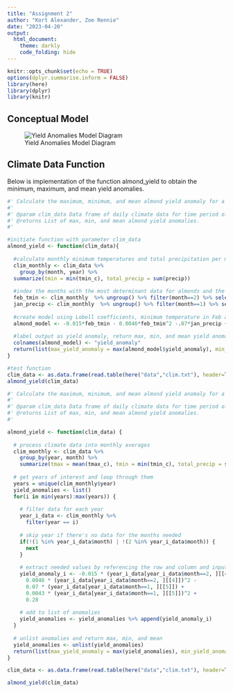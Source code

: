 ```yaml
---
title: "Assignment 2"
author: "Kort Alexander, Zoe Rennie"
date: "2023-04-20"
output: 
  html_document:
    theme: darkly
    code_folding: hide
---
```


```r
knitr::opts_chunk$set(echo = TRUE)
options(dplyr.summarise.inform = FALSE)
library(here)
library(dplyr)
library(knitr)
```

## Conceptual Model

![Yield Anomalies Model Diagram](almond_function_diagram.png)

## Climate Data Function

Below is implementation of the function almond_yield to obtain the minimum, maximum, and mean yield anomalies.

```r
#' Calculate the maximum, minimum, and mean almond yield anomaly for a given time series.
#' 
#' @param clim_data Data frame of daily climate data for time period of interest. Columns: day, month, year, wy, tmax_c, tmin_c, precip.
#' @returns List of max, min, and mean almond yield anomalies.
#'

#initiate function with parameter clim_data
almond_yield <- function(clim_data){
  
  #calculate monthly minimum temperatures and total precipitation per month
  clim_monthly <- clim_data %>%
    group_by(month, year) %>%
  summarize(tmin = min(tmin_c), total_precip = sum(precip))
  
  #index the months with the most determinant data for almonds and the respective data (precipitation in January and min. temperature in February)
  feb_tmin <- clim_monthly  %>% ungroup() %>% filter(month==2) %>% select(tmin)
  jan_precip <- clim_monthly  %>% ungroup() %>% filter(month==1) %>% select(total_precip)
  
  #create model using Lobell coefficients, minimum temperature in Feb and total precip in Jan
  almond_model <- -0.015*feb_tmin - 0.0046*feb_tmin^2 -.07*jan_precip + .0043*jan_precip^2 + .28
  
  #label output as yield anomaly, return max, min, and mean yield anomalies
  colnames(almond_model) <- "yield_anomaly"
  return(list(max_yield_anomaly = max(almond_model$yield_anomaly), min_yield_anomaly = min(almond_model$yield_anomaly), mean_yield_anomaly = mean(almond_model$yield_anomaly)))
}

#test function
clim_data <- as.data.frame(read.table(here("data","clim.txt"), header=T))
almond_yield(clim_data)
```

```r
#' Calculate the maximum, minimum, and mean almond yield anomaly for a given time series.
#' 
#' @param clim_data Data frame of daily climate data for time period of interest. Columns: day, month, year, wy, tmax_c, tmin_c, precip.
#' @returns List of max, min, and mean almond yield anomalies.
#' 

almond_yield <- function(clim_data) {
  
  # process climate data into monthly averages
  clim_monthly <- clim_data %>% 
    group_by(year, month) %>% 
    summarize(tmax = mean(tmax_c), tmin = min(tmin_c), total_precip = sum(precip))
  
  # get years of interest and loop through them
  years = unique(clim_monthly$year)
  yield_anomalies <- list()
  for(i in min(years):max(years)) {
    
    # filter data for each year
    year_i_data <- clim_monthly %>% 
      filter(year == i)
    
    # skip year if there's no data for the months needed
    if(!(1 %in% year_i_data$month) | !(2 %in% year_i_data$month)) {
      next
    }
    
    # extract needed values by referencing the row and column and input into formula
    yield_anomaly_i <- -0.015 * (year_i_data[year_i_data$month==2, ][[4]]) -
      0.0046 * (year_i_data[year_i_data$month==2, ][[4]])^2 -
      0.07 * (year_i_data[year_i_data$month==1, ][[5]]) +
      0.0043 * (year_i_data[year_i_data$month==1, ][[5]])^2 +
      0.28
    
    # add to list of anomalies
    yield_anomalies <- yield_anomalies %>% append(yield_anomaly_i)
  }
  
  # unlist anomalies and return max, min, and mean
  yield_anomalies <- unlist(yield_anomalies)
  return(list(max_yield_anomaly = max(yield_anomalies), min_yield_anomaly = min(yield_anomalies), mean_yield_anomaly = mean(yield_anomalies)))
}

clim_data <- as.data.frame(read.table(here("data","clim.txt"), header=T))

almond_yield(clim_data)
```
